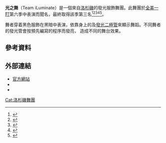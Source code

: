 '''光之舞'''（Team iLuminate）是一個來自[[洛杉磯|洛杉磯]]的發光服飾舞團。此舞團於[[全美一叮|全美一叮]]第六季中表演而聞名，最終取得該季第三名<ref>{{cite web |url=http://www.realitytvworld.com/news/america-got-talent-determines-first-five-sixth-season-finals-acts-12618.php |title='America's Got Talent' determines first five sixth-season finals acts - Reality TV World |first=Elizabeth |last=Kwiatkowski |publisher=Reality TV World |year=2011 |accessdate=14 September 2011 |archive-date=2013-02-02 |archive-url=https://web.archive.org/web/20130202004032/http://www.realitytvworld.com/news/america-got-talent-determines-first-five-sixth-season-finals-acts-12618.php |dead-url=no }}</ref><ref>{{cite web |url=http://popcrush.com/cobra-starship-team-iluminate-americas-got-talent-finale/ |title=Cobra Starship Join Team iLuminate on ‘America’s Got Talent’ Finale - PopCrush |first=Billy |last=Dukes |publisher=Popcrush |year=2011 |accessdate=14 September 2011 |archive-date=2012-04-04 |archive-url=https://web.archive.org/web/20120404061850/http://popcrush.com/cobra-starship-team-iluminate-americas-got-talent-finale/ |dead-url=no }}</ref><ref>{{cite news |url= http://www.latimes.com/entertainment/zap-americas-got-talent-the-top-4-are-20110907,0,2453471.story |title='America's Got Talent': The Top 4 are ... - latimes.com |first=Andrea |last=Reiher |work=[[Los_Angeles_Times|Los Angeles Times]] |date=8 September 2011 |publisher=[[Tribune_Co|Tribune Co]] |location=[[Los_Angeles,_CA|Los Angeles]] |issn=0458-3035 |accessdate=14 September 2011}}</ref><ref>{{cite web |url=http://www.vancouversun.com/entertainment/Final+four+acts+perform+tonight/5393422/story.html |title=Final four acts perform tonight |first=Alex |last=Strachan |publisher=[[Vancouver_Sun|Vancouver Sun]] |year=2011 |accessdate=13 September 2011 }}{{dead link|date=2017年11月 |bot=InternetArchiveBot |fix-attempted=yes }}</ref><ref>{{cite web |url=http://www.digitalspy.com/tv/s67/americas-got-talent/news/a340020/americas-got-talent-how-are-the-top-4-feeling-about-the-finale.html |title='America's Got Talent': How are the Top 4 feeling about the finale? - America's Got Talent News - TV - Digital Spy |first=Laura |last=Martin |publisher=[[Digital_Spy|Digital Spy]] |year=2011 |accessdate=13 September 2011 |archive-date=2013-01-28 |archive-url=https://web.archive.org/web/20130128055147/http://www.digitalspy.com/tv/s67/americas-got-talent/news/a340020/americas-got-talent-how-are-the-top-4-feeling-about-the-finale.html |dead-url=no }}</ref>。

舞者穿着黑色服飾在黑暗中表演，依靠身上的{{tsl|en|Electroluminescent wire|電致發光線}}及[[發光二極管|發光二極管]]來顯示舞蹈。不同舞者的發光管會按預先編寫的程序而發亮，
造成不同的舞台效果。

==參考資料==
{{reflist}}

==外部連結==
*[https://web.archive.org/web/20111126203112/http://teamiluminate.com/ 官方網站]
*{{Facebook|TeamiLuminateAGT}}
*{{Twitter|Team_iLuminate}}

[[Cat:洛杉磯舞團|Cat:洛杉磯舞團]]